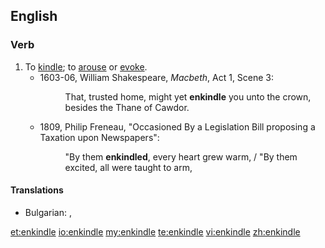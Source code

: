 ==English==
===Verb===
{{en-verb|enkindl|ing}}
# To [[kindle]]; to [[arouse]] or [[evoke]].
#* 1603-06, William Shakespeare, ''Macbeth'', Act 1, Scene 3:
#*: That, trusted home, might yet '''enkindle''' you unto the crown, besides the Thane of Cawdor.
#* 1809, Philip Freneau, "Occasioned By a Legislation Bill proposing a Taxation upon Newspapers":
#*: "By them '''enkindled''', every heart grew warm, / "By them excited, all were taught to arm,

====Translations====
{{trans-top|To [[kindle]]; to [[arouse]] or [[evoke]]}}
* Bulgarian: {{t|bg|запалвам}}, {{t|bg|разпалвам}}
{{trans-mid}}

{{trans-bottom}}
[[et:enkindle]]
[[io:enkindle]]
[[my:enkindle]]
[[te:enkindle]]
[[vi:enkindle]]
[[zh:enkindle]]
